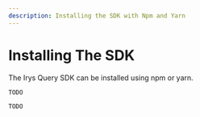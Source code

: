 ```yaml
---
description: Installing the SDK with Npm and Yarn
---
```



# Installing The SDK

The Irys Query SDK can be installed using npm or yarn.

```console
TODO
```

```console
TODO
```
